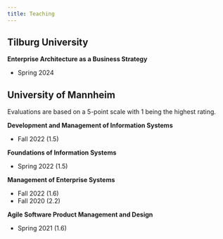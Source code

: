 ```yaml
---
title: Teaching
---
```


## Tilburg University

**Enterprise Architecture as a Business Strategy**

* Spring 2024

## University of Mannheim
Evaluations are based on a 5-point scale with 1 being the highest rating.

**Development and Management of Information Systems**

* Fall 2022 (1.5)

**Foundations of Information Systems**

* Spring 2022 (1.5)

**Management of Enterprise Systems**

* Fall 2022 (1.6)
* Fall 2020 (2.2)

**Agile Software Product Management and Design**

* Spring 2021 (1.6)